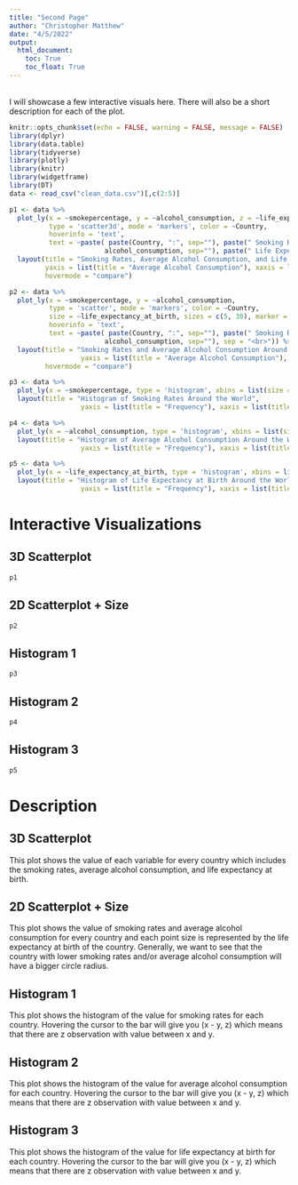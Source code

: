 ```yaml
---
title: "Second Page"
author: "Christopher Matthew"
date: "4/5/2022"
output: 
  html_document:
    toc: True
    toc_float: True
---
```


<br>
I will showcase a few interactive visuals here. There will also be a short description for each of the plot.
<br>

```r
knitr::opts_chunk$set(echo = FALSE, warning = FALSE, message = FALSE)
library(dplyr)
library(data.table)
library(tidyverse)
library(plotly)
library(knitr)
library(widgetframe)
library(DT)
data <- read_csv("clean_data.csv")[,c(2:5)]
```

```r
p1 <- data %>% 
  plot_ly(x = ~smokepercentage, y = ~alcohol_consumption, z = ~life_expectancy_at_birth,
          type = 'scatter3d', mode = 'markers', color = ~Country,
          hoverinfo = 'text',
          text = ~paste( paste(Country, ":", sep=""), paste(" Smoking Rates: ", smokepercentage, sep="") , paste(" Average Alcohol Consumption: ", 
                        alcohol_consumption, sep=""), paste(" Life Expectancy: ", life_expectancy_at_birth, sep=""), sep = "<br>")) %>% 
  layout(title = "Smoking Rates, Average Alcohol Consumption, and Life Expectancy Around the World",
         yaxis = list(title = "Average Alcohol Consumption"), xaxis = list(title = "Smoking Rates"),
         hovermode = "compare")
```

```r
p2 <- data %>% 
  plot_ly(x = ~smokepercentage, y = ~alcohol_consumption,
          type = 'scatter', mode = 'markers', color = ~Country,
          size = ~life_expectancy_at_birth, sizes = c(5, 30), marker = list(sizemode='diameter', opacity=0.5),
          hoverinfo = 'text',
          text = ~paste( paste(Country, ":", sep=""), paste(" Smoking Rates: ", smokepercentage, sep="") , paste(" Average Alcohol Consumption: ", 
                        alcohol_consumption, sep=""), sep = "<br>")) %>% 
  layout(title = "Smoking Rates and Average Alcohol Consumption Around the World",
                  yaxis = list(title = "Average Alcohol Consumption"), xaxis = list(title = "Smoking Rates"),
         hovermode = "compare")
```

```r
p3 <- data %>% 
  plot_ly(x = ~smokepercentage, type = 'histogram', xbins = list(size = 2, end = 100))%>% 
  layout(title = "Histogram of Smoking Rates Around the World",
                  yaxis = list(title = "Frequency"), xaxis = list(title = "Smoking Rates"))
```

```r
p4 <- data %>% 
  plot_ly(x = ~alcohol_consumption, type = 'histogram', xbins = list(size = 1, end = 100))%>% 
  layout(title = "Histogram of Average Alcohol Consumption Around the World",
                  yaxis = list(title = "Frequency"), xaxis = list(title = "Average Alcohol Consumption"))
```

```r
p5 <- data %>% 
  plot_ly(x = ~life_expectancy_at_birth, type = 'histogram', xbins = list(size = 2, end = 200))%>% 
  layout(title = "Histogram of Life Expectancy at Birth Around the World",
                  yaxis = list(title = "Frequency"), xaxis = list(title = "Life Expectancy at Birth"))
```

# Interactive Visualizations {.tabset}

## 3D Scatterplot
```r
p1
```

## 2D Scatterplot + Size
```r
p2
```

## Histogram 1
```r
p3
```

## Histogram 2
```r
p4
```

## Histogram 3
```r
p5
```

# Description {.tabset}

## 3D Scatterplot

This plot shows the value of each variable for every country which includes the smoking rates, average alcohol consumption, and life expectancy at birth.

## 2D Scatterplot + Size

This plot shows the value of smoking rates and average alcohol consumption for every country and each point size is represented by the life expectancy at birth of the country. Generally, we want to see that the country with lower smoking rates and/or average alcohol consumption will have a bigger circle radius.

## Histogram 1

This plot shows the histogram of the value for smoking rates for each country. Hovering the cursor to the bar will give you (x - y, z) which means that there are z observation with value between x and y.

## Histogram 2

This plot shows the histogram of the value for average alcohol consumption for each country. Hovering the cursor to the bar will give you (x - y, z) which means that there are z observation with value between x and y.

## Histogram 3

This plot shows the histogram of the value for life expectancy at birth for each country. Hovering the cursor to the bar will give you (x - y, z) which means that there are z observation with value between x and y.
